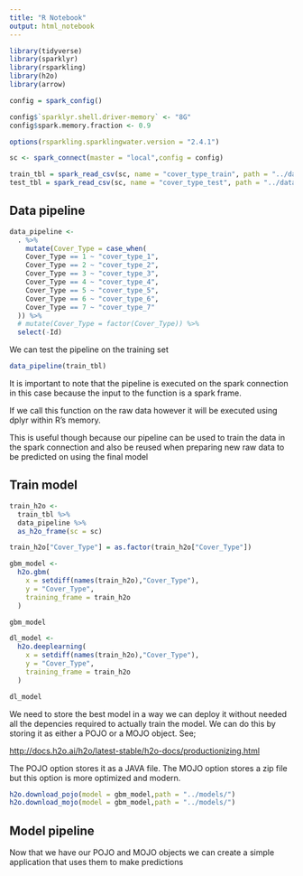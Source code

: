 ```yaml
---
title: "R Notebook"
output: html_notebook
---
```


```r
library(tidyverse)
library(sparklyr)
library(rsparkling)
library(h2o)
library(arrow)

config = spark_config()

config$`sparklyr.shell.driver-memory` <- "8G"
config$spark.memory.fraction <- 0.9

options(rsparkling.sparklingwater.version = "2.4.1")

sc <- spark_connect(master = "local",config = config)
```

```r
train_tbl = spark_read_csv(sc, name = "cover_type_train", path = "../data/raw/train.csv")
test_tbl = spark_read_csv(sc, name = "cover_type_test", path = "../data/raw/test.csv")
```

## Data pipeline

```r
data_pipeline <- 
  . %>% 
    mutate(Cover_Type = case_when(
    Cover_Type == 1 ~ "cover_type_1",
    Cover_Type == 2 ~ "cover_type_2",
    Cover_Type == 3 ~ "cover_type_3",
    Cover_Type == 4 ~ "cover_type_4",
    Cover_Type == 5 ~ "cover_type_5",
    Cover_Type == 6 ~ "cover_type_6",
    Cover_Type == 7 ~ "cover_type_7"
  )) %>% 
  # mutate(Cover_Type = factor(Cover_Type)) %>% 
  select(-Id)
```

We can test the pipeline on the training set

```r
data_pipeline(train_tbl)
```

It is important to note that the pipeline is executed on the spark connection in this case because the input to the function is a spark frame.

If we call this function on the raw data however it will be executed using dplyr within R's memory.

This is useful though because our pipeline can be used to train the data in the spark connection and also be reused when preparing new raw data to be predicted on using the final model

## Train model

```r
train_h2o <- 
  train_tbl %>% 
  data_pipeline %>% 
  as_h2o_frame(sc = sc)

train_h2o["Cover_Type"] = as.factor(train_h2o["Cover_Type"])
```

```r
gbm_model <- 
  h2o.gbm(
    x = setdiff(names(train_h2o),"Cover_Type"),
    y = "Cover_Type",
    training_frame = train_h2o
  )
```

```r
gbm_model
```

```r
dl_model <- 
  h2o.deeplearning(
    x = setdiff(names(train_h2o),"Cover_Type"),
    y = "Cover_Type",
    training_frame = train_h2o
  )
```

```r
dl_model
```

We need to store the best model in a way we can deploy it without needed all the depencies required to actually train the model. We can do this by storing it as either a POJO or a MOJO object. See;  

<http://docs.h2o.ai/h2o/latest-stable/h2o-docs/productionizing.html>  

The POJO option stores it as a JAVA file. The MOJO option stores a zip file but this option is more optimized and modern.

```r
h2o.download_pojo(model = gbm_model,path = "../models/")
h2o.download_mojo(model = gbm_model,path = "../models/")
```


## Model pipeline

Now that we have our POJO and MOJO objects we can create a simple application that uses them to make predictions


